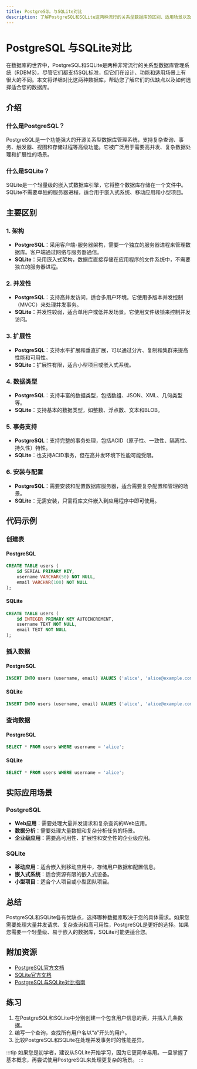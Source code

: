 ```yaml
---
title: PostgreSQL 与SQLite对比
description: 了解PostgreSQL和SQLite这两种流行的关系型数据库的区别、适用场景以及如何选择适合您的数据库。
---
```


# PostgreSQL 与SQLite对比

在数据库的世界中，PostgreSQL和SQLite是两种非常流行的关系型数据库管理系统（RDBMS）。尽管它们都支持SQL标准，但它们在设计、功能和适用场景上有很大的不同。本文将详细对比这两种数据库，帮助您了解它们的优缺点以及如何选择适合您的数据库。

## 介绍

### 什么是PostgreSQL？

PostgreSQL是一个功能强大的开源关系型数据库管理系统，支持复杂查询、事务、触发器、视图和存储过程等高级功能。它被广泛用于需要高并发、复杂数据处理和扩展性的场景。

### 什么是SQLite？

SQLite是一个轻量级的嵌入式数据库引擎，它将整个数据库存储在一个文件中。SQLite不需要单独的服务器进程，适合用于嵌入式系统、移动应用和小型项目。

## 主要区别

### 1. 架构

- **PostgreSQL**：采用客户端-服务器架构，需要一个独立的服务器进程来管理数据库。客户端通过网络与服务器通信。
- **SQLite**：采用嵌入式架构，数据库直接存储在应用程序的文件系统中，不需要独立的服务器进程。

### 2. 并发性

- **PostgreSQL**：支持高并发访问，适合多用户环境。它使用多版本并发控制（MVCC）来处理并发事务。
- **SQLite**：并发性较弱，适合单用户或低并发场景。它使用文件级锁来控制并发访问。

### 3. 扩展性

- **PostgreSQL**：支持水平扩展和垂直扩展，可以通过分片、复制和集群来提高性能和可用性。
- **SQLite**：扩展性有限，适合小型项目或嵌入式系统。

### 4. 数据类型

- **PostgreSQL**：支持丰富的数据类型，包括数组、JSON、XML、几何类型等。
- **SQLite**：支持基本的数据类型，如整数、浮点数、文本和BLOB。

### 5. 事务支持

- **PostgreSQL**：支持完整的事务处理，包括ACID（原子性、一致性、隔离性、持久性）特性。
- **SQLite**：也支持ACID事务，但在高并发环境下性能可能受限。

### 6. 安装与配置

- **PostgreSQL**：需要安装和配置数据库服务器，适合需要复杂配置和管理的场景。
- **SQLite**：无需安装，只需将库文件嵌入到应用程序中即可使用。

## 代码示例

### 创建表

#### PostgreSQL

```sql
CREATE TABLE users (
    id SERIAL PRIMARY KEY,
    username VARCHAR(50) NOT NULL,
    email VARCHAR(100) NOT NULL
);
```

#### SQLite

```sql
CREATE TABLE users (
    id INTEGER PRIMARY KEY AUTOINCREMENT,
    username TEXT NOT NULL,
    email TEXT NOT NULL
);
```

### 插入数据

#### PostgreSQL

```sql
INSERT INTO users (username, email) VALUES ('alice', 'alice@example.com');
```

#### SQLite

```sql
INSERT INTO users (username, email) VALUES ('alice', 'alice@example.com');
```

### 查询数据

#### PostgreSQL

```sql
SELECT * FROM users WHERE username = 'alice';
```

#### SQLite

```sql
SELECT * FROM users WHERE username = 'alice';
```

## 实际应用场景

### PostgreSQL

- **Web应用**：需要处理大量并发请求和复杂查询的Web应用。
- **数据分析**：需要处理大量数据和复杂分析任务的场景。
- **企业级应用**：需要高可用性、扩展性和安全性的企业级应用。

### SQLite

- **移动应用**：适合嵌入到移动应用中，存储用户数据和配置信息。
- **嵌入式系统**：适合资源有限的嵌入式设备。
- **小型项目**：适合个人项目或小型团队项目。

## 总结

PostgreSQL和SQLite各有优缺点，选择哪种数据库取决于您的具体需求。如果您需要处理大量并发请求、复杂查询和高可用性，PostgreSQL是更好的选择。如果您需要一个轻量级、易于嵌入的数据库，SQLite可能更适合您。

## 附加资源

- [PostgreSQL官方文档](https://www.postgresql.org/docs/)
- [SQLite官方文档](https://www.sqlite.org/docs.html)
- [PostgreSQL与SQLite对比指南](https://www.digitalocean.com/community/tutorials/sqlite-vs-postgresql)

## 练习

1. 在PostgreSQL和SQLite中分别创建一个包含用户信息的表，并插入几条数据。
2. 编写一个查询，查找所有用户名以“a”开头的用户。
3. 比较PostgreSQL和SQLite在处理并发事务时的性能差异。

:::tip
如果您是初学者，建议从SQLite开始学习，因为它更简单易用。一旦掌握了基本概念，再尝试使用PostgreSQL来处理更复杂的场景。
:::
